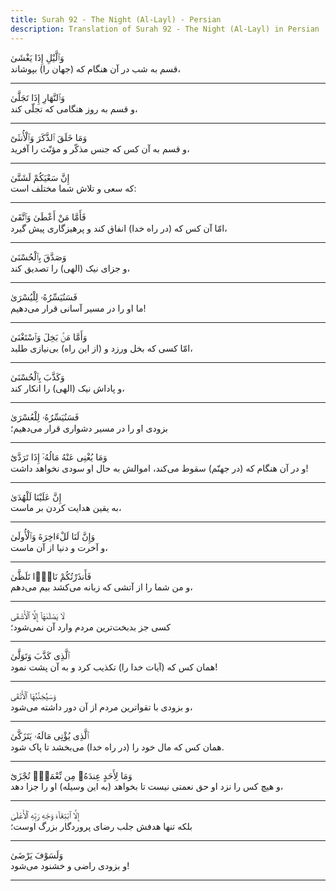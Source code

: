 ```yaml
---
title: Surah 92 - The Night (Al-Layl) - Persian
description: Translation of Surah 92 - The Night (Al-Layl) in Persian
---
```





<Aside type="quran" title="1">
وَٱلَّيْلِ إِذَا يَغْشَىٰ
</Aside>

<Aside type="reference" title="1">
قسم به شب در آن هنگام که (جهان را) بپوشاند،
</Aside>

---

<Aside type="quran" title="2">
وَٱلنَّهَارِ إِذَا تَجَلَّىٰ
</Aside>

<Aside type="reference" title="2">
و قسم به روز هنگامی که تجلّی کند،
</Aside>

---

<Aside type="quran" title="3">
وَمَا خَلَقَ ٱلذَّكَرَ وَٱلْأُنثَىٰٓ
</Aside>

<Aside type="reference" title="3">
و قسم به آن کس که جنس مذکّر و مؤنّث را آفرید،
</Aside>

---

<Aside type="quran" title="4">
إِنَّ سَعْيَكُمْ لَشَتَّىٰ
</Aside>

<Aside type="reference" title="4">
که سعی و تلاش شما مختلف است:
</Aside>

---

<Aside type="quran" title="5">
فَأَمَّا مَنْ أَعْطَىٰ وَٱتَّقَىٰ
</Aside>

<Aside type="reference" title="5">
امّا آن کس که (در راه خدا) انفاق کند و پرهیزگاری پیش گیرد،
</Aside>

---

<Aside type="quran" title="6">
وَصَدَّقَ بِٱلْحُسْنَىٰ
</Aside>

<Aside type="reference" title="6">
و جزای نیک (الهی) را تصدیق کند،
</Aside>

---

<Aside type="quran" title="7">
فَسَنُيَسِّرُهُۥ لِلْيُسْرَىٰ
</Aside>

<Aside type="reference" title="7">
ما او را در مسیر آسانی قرار می‌دهیم!
</Aside>

---

<Aside type="quran" title="8">
وَأَمَّا مَنۢ بَخِلَ وَٱسْتَغْنَىٰ
</Aside>

<Aside type="reference" title="8">
امّا کسی که بخل ورزد و (از این راه) بی‌نیازی طلبد،
</Aside>

---

<Aside type="quran" title="9">
وَكَذَّبَ بِٱلْحُسْنَىٰ
</Aside>

<Aside type="reference" title="9">
و پاداش نیک (الهی) را انکار کند،
</Aside>

---

<Aside type="quran" title="10">
فَسَنُيَسِّرُهُۥ لِلْعُسْرَىٰ
</Aside>

<Aside type="reference" title="10">
بزودی او را در مسیر دشواری قرار می‌دهیم؛
</Aside>

---

<Aside type="quran" title="11">
وَمَا يُغْنِى عَنْهُ مَالُهُۥٓ إِذَا تَرَدَّىٰٓ
</Aside>

<Aside type="reference" title="11">
و در آن هنگام که (در جهنّم) سقوط می‌کند، اموالش به حال او سودی نخواهد داشت!
</Aside>

---

<Aside type="quran" title="12">
إِنَّ عَلَيْنَا لَلْهُدَىٰ
</Aside>

<Aside type="reference" title="12">
به یقین هدایت کردن بر ماست،
</Aside>

---

<Aside type="quran" title="13">
وَإِنَّ لَنَا لَلْءَاخِرَةَ وَٱلْأُولَىٰ
</Aside>

<Aside type="reference" title="13">
و آخرت و دنیا از آن ماست،
</Aside>

---

<Aside type="quran" title="14">
فَأَنذَرْتُكُمْ نَارًۭا تَلَظَّىٰ
</Aside>

<Aside type="reference" title="14">
و من شما را از آتشی که زبانه می‌کشد بیم می‌دهم،
</Aside>

---

<Aside type="quran" title="15">
لَا يَصْلَىٰهَآ إِلَّا ٱلْأَشْقَى
</Aside>

<Aside type="reference" title="15">
کسی جز بدبخت‌ترین مردم وارد آن نمی‌شود؛
</Aside>

---

<Aside type="quran" title="16">
ٱلَّذِى كَذَّبَ وَتَوَلَّىٰ
</Aside>

<Aside type="reference" title="16">
همان کس که (آیات خدا را) تکذیب کرد و به آن پشت نمود!
</Aside>

---

<Aside type="quran" title="17">
وَسَيُجَنَّبُهَا ٱلْأَتْقَى
</Aside>

<Aside type="reference" title="17">
و بزودی با تقواترین مردم از آن دور داشته می‌شود،
</Aside>

---

<Aside type="quran" title="18">
ٱلَّذِى يُؤْتِى مَالَهُۥ يَتَزَكَّىٰ
</Aside>

<Aside type="reference" title="18">
همان کس که مال خود را (در راه خدا) می‌بخشد تا پاک شود.
</Aside>

---

<Aside type="quran" title="19">
وَمَا لِأَحَدٍ عِندَهُۥ مِن نِّعْمَةٍۢ تُجْزَىٰٓ
</Aside>

<Aside type="reference" title="19">
و هیچ کس را نزد او حق نعمتی نیست تا بخواهد (به این وسیله) او را جزا دهد،
</Aside>

---

<Aside type="quran" title="20">
إِلَّا ٱبْتِغَآءَ وَجْهِ رَبِّهِ ٱلْأَعْلَىٰ
</Aside>

<Aside type="reference" title="20">
بلکه تنها هدفش جلب رضای پروردگار بزرگ اوست؛
</Aside>

---

<Aside type="quran" title="21">
وَلَسَوْفَ يَرْضَىٰ
</Aside>

<Aside type="reference" title="21">
و بزودی راضی و خشنود می‌شود!
</Aside>

---
